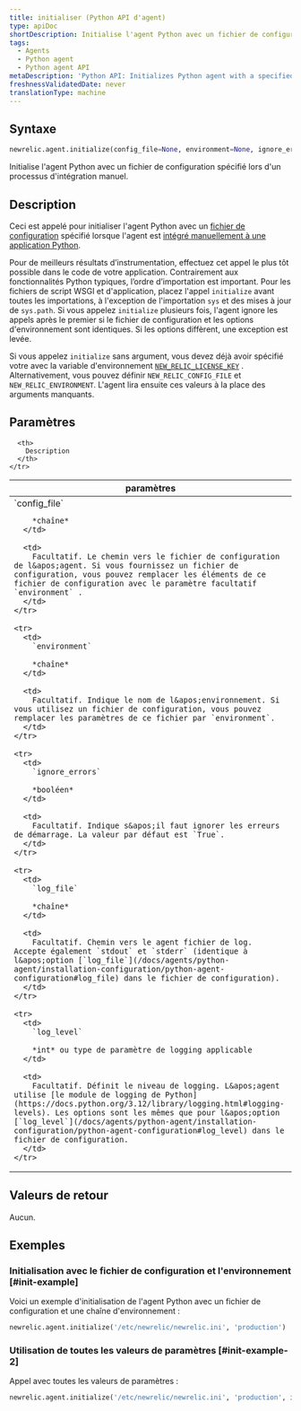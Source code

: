 ```yaml
---
title: initialiser (Python API d'agent)
type: apiDoc
shortDescription: Initialise l'agent Python avec un fichier de configuration spécifié lors d'un processus d'intégration manuel.
tags:
  - Agents
  - Python agent
  - Python agent API
metaDescription: 'Python API: Initializes Python agent with a specified config file during the manual integration process.'
freshnessValidatedDate: never
translationType: machine
---
```


## Syntaxe

```py
newrelic.agent.initialize(config_file=None, environment=None, ignore_errors=None, log_file=None, log_level=None)
```

Initialise l&apos;agent Python avec un fichier de configuration spécifié lors d&apos;un processus d&apos;intégration manuel.

## Description

Ceci est appelé pour initialiser l&apos;agent Python avec un [fichier de configuration](/docs/agents/python-agent/installation-configuration/python-agent-configuration#agent-configuration-file) spécifié lorsque l&apos;agent est [intégré manuellement à une application Python](/docs/agents/python-agent/installation-configuration/python-agent-integration#manual-integration).

Pour de meilleurs résultats d’instrumentation, effectuez cet appel le plus tôt possible dans le code de votre application. Contrairement aux fonctionnalités Python typiques, l’ordre d’importation est important. Pour les fichiers de script WSGI et d&apos;application, placez l&apos;appel `initialize` avant toutes les importations, à l&apos;exception de l&apos;importation `sys` et des mises à jour de `sys.path`. Si vous appelez `initialize` plusieurs fois, l&apos;agent ignore les appels après le premier si le fichier de configuration et les options d&apos;environnement sont identiques. Si les options diffèrent, une exception est levée.

Si vous appelez `initialize` sans argument, vous devez déjà avoir spécifié votre <InlinePopover type="licenseKey" />avec la variable d&apos;environnement [`NEW_RELIC_LICENSE_KEY`](/docs/agents/python-agent/installation-configuration/python-agent-configuration#license_key) . Alternativement, vous pouvez définir `NEW_RELIC_CONFIG_FILE` et `NEW_RELIC_ENVIRONMENT`. L&apos;agent lira ensuite ces valeurs à la place des arguments manquants.

## Paramètres

<table>
  <thead>
    <tr>
      <th width="25%">
        paramètres
      </th>

      <th>
        Description
      </th>
    </tr>
  </thead>

  <tbody>
    <tr>
      <td>
        `config_file`

        *chaîne*
      </td>

      <td>
        Facultatif. Le chemin vers le fichier de configuration de l&apos;agent. Si vous fournissez un fichier de configuration, vous pouvez remplacer les éléments de ce fichier de configuration avec le paramètre facultatif `environment` .
      </td>
    </tr>

    <tr>
      <td>
        `environment`

        *chaîne*
      </td>

      <td>
        Facultatif. Indique le nom de l&apos;environnement. Si vous utilisez un fichier de configuration, vous pouvez remplacer les paramètres de ce fichier par `environment`.
      </td>
    </tr>

    <tr>
      <td>
        `ignore_errors`

        *booléen*
      </td>

      <td>
        Facultatif. Indique s&apos;il faut ignorer les erreurs de démarrage. La valeur par défaut est `True`.
      </td>
    </tr>

    <tr>
      <td>
        `log_file`

        *chaîne*
      </td>

      <td>
        Facultatif. Chemin vers le agent fichier de log. Accepte également `stdout` et `stderr` (identique à l&apos;option [`log_file`](/docs/agents/python-agent/installation-configuration/python-agent-configuration#log_file) dans le fichier de configuration).
      </td>
    </tr>

    <tr>
      <td>
        `log_level`

        *int* ou type de paramètre de logging applicable
      </td>

      <td>
        Facultatif. Définit le niveau de logging. L&apos;agent utilise [le module de logging de Python](https://docs.python.org/3.12/library/logging.html#logging-levels). Les options sont les mêmes que pour l&apos;option [`log_level`](/docs/agents/python-agent/installation-configuration/python-agent-configuration#log_level) dans le fichier de configuration.
      </td>
    </tr>
  </tbody>
</table>

## Valeurs de retour

Aucun.

## Exemples

### Initialisation avec le fichier de configuration et l&apos;environnement [#init-example]

Voici un exemple d&apos;initialisation de l&apos;agent Python avec un fichier de configuration et une chaîne d&apos;environnement :

```py
newrelic.agent.initialize('/etc/newrelic/newrelic.ini', 'production')
```

### Utilisation de toutes les valeurs de paramètres [#init-example-2]

Appel avec toutes les valeurs de paramètres :

```py
newrelic.agent.initialize('/etc/newrelic/newrelic.ini', 'production', ignore_errors=False, log_file='/var/log/newrelic.log', log_level=logging.DEBUG)
```
